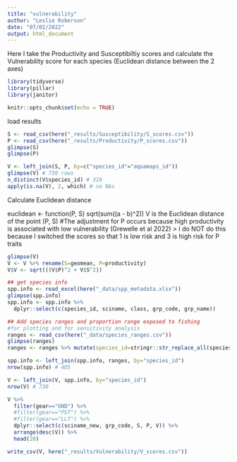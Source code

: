```yaml
---
title: "vulnerability"
author: "Leslie Roberson"
date: "07/02/2022"
output: html_document
---
```


Here I take the Productivity and Susceptibiltiy scores and calculate the Vulnerability score for each species (Euclidean distance between the 2 axes)

```r

library(tidyverse)
library(pillar)
library(janitor)

knitr::opts_chunk$set(echo = TRUE)
```

load results

```r

S <- read_csv(here("_results/Susceptibility/S_scores.csv"))
P <- read_csv(here("_results/Productivity/P_scores.csv"))
glimpse(S)
glimpse(P)

V <- left_join(S, P, by=c("species_id"="aquamaps_id"))
glimpse(V) # 730 rows
n_distinct(V$species_id) # 319
apply(is.na(V), 2, which) # no NAs

```

Calculate Euclidean distance

euclidean <- function(P, S) sqrt(sum((a - b)^2))
V is the Euclidean distance of the point (P, S)
#The adjustment for P occurs because high productivity is associated with low vulnerability (Grewelle et al 2022) > I do NOT do this because I switched the scores so that 1 is low risk and 3 is high risk for P traits

```r

glimpse(V)
V <- V %>% rename(S=geomean, P=productivity)
V$V <- sqrt(((V$P)^2 + V$S^2))

## get species info
spp.info <- read_excel(here("_data/spp_metadata.xlsx"))
glimpse(spp.info)
spp.info <- spp.info %>% 
  dplyr::select(c(species_id, sciname, class, grp_code, grp_name)) 

## Add species ranges and proportion range exposed to fishing
#for plotting and for sensitivity analysis
ranges <- read_csv(here("_data/species_ranges.csv"))
glimpse(ranges)
ranges <- ranges %>% mutate(species_id=stringr::str_replace_all(species_id, "_", "-"))

spp.info <- left_join(spp.info, ranges, by="species_id")
nrow(spp.info) # 405

V <- left_join(V, spp.info, by="species_id")
nrow(V) # 730

V %>%
  filter(gear=="GND") %>% 
  #filter(gear=="PST") %>% 
  #filter(gear=="LLT") %>% 
  dplyr::select(c(sciname_new, grp_code, S, P, V)) %>%
  arrange(desc(V)) %>% 
  head(20) 

write_csv(V, here("_results/Vulnerability/V_scores.csv"))
  
```

